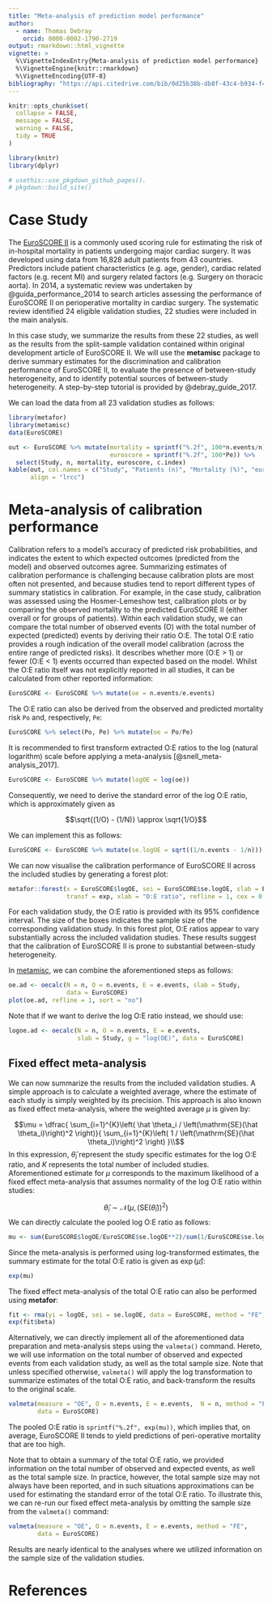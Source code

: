 ```yaml
---
title: "Meta-analysis of prediction model performance"
author:
  - name: Thomas Debray
    orcid: 0000-0002-1790-2719
output: rmarkdown::html_vignette
vignette: >
  %\VignetteIndexEntry{Meta-analysis of prediction model performance}
  %\VignetteEngine{knitr::rmarkdown}
  %\VignetteEncoding{UTF-8}
bibliography: "https://api.citedrive.com/bib/0d25b38b-db8f-43c4-b934-f4e2f3bd655a/references.bib?x=eyJpZCI6ICIwZDI1YjM4Yi1kYjhmLTQzYzQtYjkzNC1mNGUyZjNiZDY1NWEiLCAidXNlciI6ICIyNTA2IiwgInNpZ25hdHVyZSI6ICI0MGFkYjZhMzYyYWE5Y2U0MjQ2NWE2ZTQzNjlhMWY3NTk5MzhhNzUxZDNjYWIxNDlmYjM4NDgwOTYzMzY5YzFlIn0=/bibliography.bib"
---
```


```r
knitr::opts_chunk$set(
  collapse = FALSE,
  message = FALSE,
  warning = FALSE,
  tidy = TRUE
)
```

```r
library(knitr)
library(dplyr)

# usethis::use_pkgdown_github_pages().
# pkgdown::build_site()
```

# Case Study
The [EuroSCORE II](http://www.euroscore.org/calc.html) is a commonly used scoring rule for estimating the risk of in-hospital mortality in  patients undergoing major cardiac surgery. It was developed using data from  16,828 adult patients from 43 countries. Predictors include patient characteristics (e.g. age, gender), cardiac related factors (e.g. recent MI) and surgery related factors (e.g. Surgery on thoracic aorta). In 2014, a systematic review was undertaken by @guida_performance_2014 to search articles assessing the performance of EuroSCORE II on perioperative mortality in cardiac surgery. The systematic review identified 24 eligible validation studies, 22 studies were included in the main analysis. 

In this case study, we summarize the results from these 22 studies, as well as the results from the split-sample validation contained within original development article of EuroSCORE II. We will use the **metamisc** package to derive summary estimates for the discrimination and calibration performance of EuroSCORE II, to evaluate the presence of between-study heterogeneity, and to identify potential sources of between-study heterogeneity. A step-by-step tutorial is provided by @debray_guide_2017. 

We can load the data from all 23 validation studies as follows:

```r
library(metafor)
library(metamisc)
data(EuroSCORE)
```

```r
out <- EuroSCORE %>% mutate(mortality = sprintf("%.2f", 100*n.events/n),
                            euroscore = sprintf("%.2f", 100*Pe)) %>%
  select(Study, n, mortality, euroscore, c.index)
kable(out, col.names = c("Study", "Patients (n)", "Mortality (%)", "euroSCORE II (%)", "c-index"),
      align = "lrcc")
```


# Meta-analysis of calibration performance
Calibration refers to a model's accuracy of predicted risk probabilities, and indicates the extent to which expected outcomes (predicted from the model) and observed outcomes agree. Summarizing estimates of calibration performance is challenging because calibration plots are most often not presented, and because studies tend to report different types of summary statistics in calibration. For example, in the case study, calibration was assessed using the Hosmer-Lemeshow test, calibration plots or by comparing the observed mortality to the predicted EuroSCORE II (either overall or for groups of patients). Within each validation study, we can compare the total	number	of observed events (O) with the total number of expected (predicted)	events by deriving their ratio O:E. The total O:E ratio provides a rough indication of the overall model calibration (across the entire range of predicted risks). It	describes	whether	more	(O:E	>	1)	or	fewer	(O:E	<	1)	events	occurred		than	expected	 based	on	the	model. Whilst the O:E ratio itself was not explicitly reported in all studies, it can be calculated from other reported information:

```r
EuroSCORE <- EuroSCORE %>% mutate(oe = n.events/e.events)
```

The O:E ratio can also be derived from the observed and predicted mortality risk `Po` and, respectively, `Pe`:

```r
EuroSCORE %>% select(Po, Pe) %>% mutate(oe = Po/Pe)
```

It is recommended to first transform extracted O:E ratios to	the	log (natural logarithm) scale before applying a meta-analysis [@snell_meta-analysis_2017].

```r
EuroSCORE <- EuroSCORE %>% mutate(logOE = log(oe))
```

Consequently, we need to derive the standard error of the log O:E ratio, which is approximately given as 

$$\sqrt{(1/O) - (1/N)} \approx \sqrt{1/O}$$

We can implement this as follows:

```r
EuroSCORE <- EuroSCORE %>% mutate(se.logOE = sqrt((1/n.events - 1/n)))
```

We can now visualise the calibration performance of EuroSCORE II across the included studies by generating a forest plot:

```r
metafor::forest(x = EuroSCORE$logOE, sei = EuroSCORE$se.logOE, slab = EuroSCORE$Study, 
                transf = exp, xlab = "O:E ratio", refline = 1, cex = 0.8)
```

For each validation study, the O:E ratio is provided with its 95% confidence interval. The size of the boxes indicates the	sample size of the corresponding validation study. In this forest plot, O:E	ratios appear to vary	substantially	across the included validation	studies. These results suggest that the calibration of EuroSCORE II is prone to substantial between-study heterogeneity.

In [metamisc](https://CRAN.R-project.org/package=metamisc), we can combine the aforementioned steps as follows:

```r
oe.ad <- oecalc(N = n, O = n.events, E = e.events, slab = Study, 
                data = EuroSCORE)
plot(oe.ad, refline = 1, sort = "no")
```

Note that if we want to derive the log O:E ratio instead, we should use:

```r
logoe.ad <- oecalc(N = n, O = n.events, E = e.events, 
                   slab = Study, g = "log(OE)", data = EuroSCORE)
```


## Fixed effect meta-analysis
We can now summarize the results from the included validation studies. A simple approach is to calculate a weighted average, where the estimate of each study is simply weighted by its precision. This approach is also known as fixed effect meta-analysis, where the weighted average $\mu$ is given by:

$$\mu = \dfrac{ \sum_{i=1}^{K}\left( \hat \theta_i / \left(\mathrm{SE}(\hat \theta_i)\right)^2 \right)}{ \sum_{i=1}^{K}\left( 1 /  \left(\mathrm{SE}(\hat \theta_i)\right)^2 \right) }\\$$
In this expression, $\hat \theta_i$ represent the study specific estimates for the log O:E ratio, and $K$ represents the total number of included studies. Aforementioned estimate for $\mu$ corresponds to the maximum likelihood of a fixed effect meta-analysis that assumes normality of the log O:E ratio within studies:

$$\hat \theta_i \sim \mathcal{N}\left(\mu, \left(\mathrm{SE}(\hat \theta_i)\right)^2\right)$$
We can directly calculate the pooled log O:E ratio as follows:

```r
mu <- sum(EuroSCORE$logOE/EuroSCORE$se.logOE**2)/sum(1/EuroSCORE$se.logOE**2)
```

Since the meta-analysis is performed using log-transformed estimates, the summary estimate for the total O:E ratio is given as $\exp(\hat \mu)$:

```r
exp(mu)
```

The	fixed	effect	meta-analysis	of the total O:E ratio can also be performed using **metafor**:

```r
fit <- rma(yi = logOE, sei = se.logOE, data = EuroSCORE, method = "FE")
exp(fit$beta)
```

Alternatively, we can directly implement all of the aforementioned data preparation and meta-analysis steps using the `valmeta()` command. Hereto, we will use information on the total number of observed and expected events from each validation study, as well as the total sample size. Note that unless specified otherwise, `valmeta()` will apply the log transformation to summarize estimates of the total O:E ratio, and back-transform the results to the original scale.

```r
valmeta(measure = "OE", O = n.events, E = e.events,  N = n, method = "FE", 
        data = EuroSCORE)
```

The pooled O:E ratio is `sprintf("%.2f", exp(mu))`, which implies that, on average, EuroSCORE II tends to yield predictions of peri-operative mortality that are too high.

Note that to obtain a summary of the total O:E ratio, we provided information on the total number of observed and expected events, as well as the total sample size. In practice, however, the total sample size may not always have been reported, and in such situations approximations can be used for estimating the standard error of the total O:E ratio. To illustrate this, we can re-run our fixed effect meta-analysis by omitting the sample size from the `valmeta()` command:

```r
valmeta(measure = "OE", O = n.events, E = e.events, method = "FE", 
        data = EuroSCORE)
```

Results are nearly identical to the analyses where we utilized information on the sample size of the validation studies.



# References

